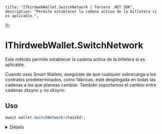 
	title: "IThirdwebWallet.SwitchNetwork | Tercero .NET SDK",
	description: "Permite establecer la cadena activa de la billetera si es aplicable.",
});

# IThirdwebWallet.SwitchNetwork

Este método permite establecer la cadena activa de la billetera si es aplicable.

Cuando uses Smart Wallets, asegúrate de que cualquier sobrecarga a los contratos predeterminados, como fábricas, esté desplegada en todas las cadenas a las que planeas cambiar. También soportamos el cambio entre cadenas zksync y no zksync.

## Uso


```csharp
await wallet.SwitchNetwork(chainId);
```

<Details summary="Parámetros">

### chainId (requerido)

El ID de la cadena a la cual deseas cambiar la billetera.

</Details>

